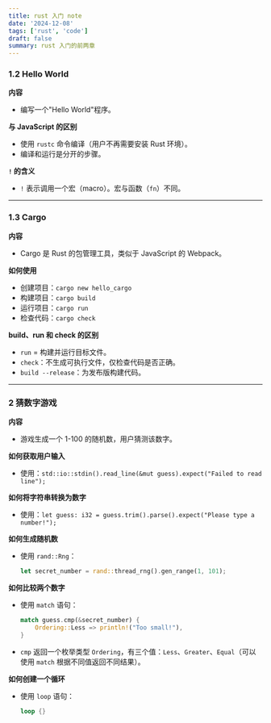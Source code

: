 ```yaml
---
title: rust 入门 note
date: '2024-12-08'
tags: ['rust', 'code']
draft: false
summary: rust 入门的前两章
---
```


### 1.2 Hello World

**内容**

- 编写一个"Hello World"程序。

**与 JavaScript 的区别**

- 使用 `rustc` 命令编译（用户不再需要安装 Rust 环境）。
- 编译和运行是分开的步骤。

**`!` 的含义**

- `!` 表示调用一个宏（macro）。宏与函数（`fn`）不同。

---

### 1.3 Cargo

**内容**

- Cargo 是 Rust 的包管理工具，类似于 JavaScript 的 Webpack。

**如何使用**

- 创建项目：`cargo new hello_cargo`
- 构建项目：`cargo build`
- 运行项目：`cargo run`
- 检查代码：`cargo check`

**build、run 和 check 的区别**

- `run` = 构建并运行目标文件。
- `check`：不生成可执行文件，仅检查代码是否正确。
- `build --release`：为发布版构建代码。

---

### 2 猜数字游戏

**内容**

- 游戏生成一个 1-100 的随机数，用户猜测该数字。

**如何获取用户输入**

- 使用：`std::io::stdin().read_line(&mut guess).expect("Failed to read line");`

**如何将字符串转换为数字**

- 使用：`let guess: i32 = guess.trim().parse().expect("Please type a number!");`

**如何生成随机数**

- 使用 `rand::Rng`：
  ```rust
  let secret_number = rand::thread_rng().gen_range(1, 101);
  ```

**如何比较两个数字**

- 使用 `match` 语句：
  ```rust
  match guess.cmp(&secret_number) {
      Ordering::Less => println!("Too small!"),
  }
  ```
- `cmp` 返回一个枚举类型 `Ordering`，有三个值：`Less`、`Greater`、`Equal`（可以使用 `match` 根据不同值返回不同结果）。

**如何创建一个循环**

- 使用 `loop` 语句：
  ```rust
  loop {}
  ```
